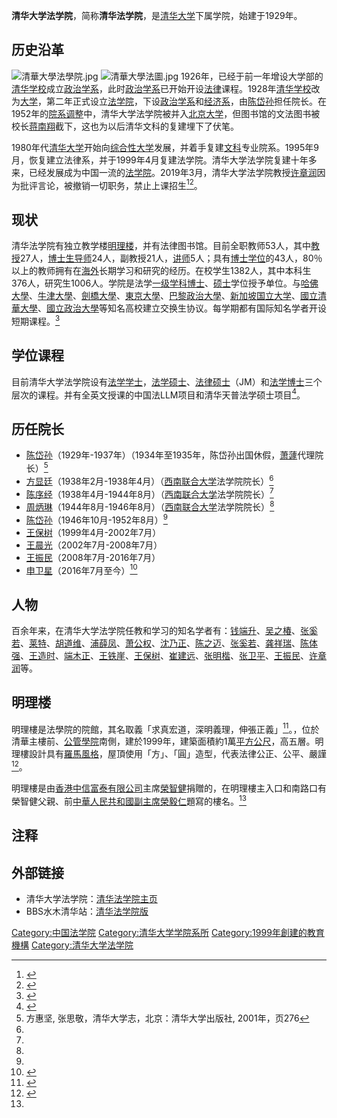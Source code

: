 {{Infobox University Department
 |名称              = 清华大学法学院
 |其他名称        = School of Law, Tsinghua University
 |徽标              = [[File:School_of_Law,_Tsinghua_University.svg|200px]]
 |徽标说明        =
 |隶属              =[[清华大学|清华大学]]
 |建立时间        =1929年
 |关闭时间        =
 |类型              =学院
 |下属              =
 |主管官员        =
 |主席              =
 |党委书记        =
 |院长              =[[申卫星|申卫星]]
 |系主任           =
 |所长              =
 |部长              =
 |主任              =
 |头衔              =
 |头衔人名        =
 |教师              = 67人
 |员工              =
 |学生              =1217人
 |本科生           = 416人
 |研究生           =
 |博士生           =
 |其他学生        =
 |地址              = {{CHN}}[[北京市|北京市]][[海淀区|海淀区]][[清华园|清华园]]
 |国家              =
 |省                 =
 |市                 =
 |坐标              =
 |网址              = http://www.tsinghua.edu.cn/publish/law/
 |标志              =
 |脚注              =
}}

'''清华大学法学院'''，简称'''清华法学院'''，是[[清华大学|清华大学]]下属学院，始建于1929年。

== 历史沿革 ==
[[File:清華大學法學院.jpg|thumb]]
[[File:清華大學法圖.jpg|thumb]]
1926年，已经于前一年增设大学部的[[清华学校|清华学校]]成立[[清华大学政治学系|政治学系]]，此时[[清华大学政治学系|政治学系]]已开始开设[[法律|法律]]课程。1928年[[清华学校|清华学校]]改为[[大学|大学]]，第二年正式设立[[法学院|法学院]]，下设[[清华大学政治学系|政治学系]]和[[清华大学经济管理学院|经济系]]，由[[陈岱孙|陈岱孙]]担任院长。在1952年的[[院系调整|院系调整]]中，清华大学法学院被并入[[北京大学|北京大学]]，但图书馆的文法图书被校长[[蒋南翔|蒋南翔]]截下，这也为以后清华文科的复建埋下了伏笔。

1980年代[[清华大学|清华大学]]开始向[[综合性大学|综合性大学]]发展，并着手复建[[文科|文科]]专业院系。1995年9月，恢复建立法律系，并于1999年4月复建法学院。清华大学法学院复建十年多来，已经发展成为中国一流的[[法学院|法学院]]。2019年3月，清华大学法学院教授[[许章润|许章润]]因为批评言论，被撤销一切职务，禁止上课招生<ref>{{Cite web|title=哪有学者不表达？|url=http://www.ftchinese.com/story/001082041|work=FT中文网|accessdate=2019-03-26|archive-date=2021-01-19|archive-url=https://web.archive.org/web/20210119124433/http://www.ftchinese.com/story/001082041|dead-url=no}}</ref><ref>{{cite news |author1=申华 |title=北京高校两学者“因言获罪” |url=https://www.voachinese.com/a/China-Cracks-Down-Two-Professors-20190326/4848323.html |accessdate=2019-03-26 |agency=美国之音 |date=2019年3月26日 |archive-date=2019-04-05 |archive-url=https://web.archive.org/web/20190405073617/https://www.voachinese.com/a/China-Cracks-Down-Two-Professors-20190326/4848323.html |dead-url=no }}</ref>。

== 现状 ==
清华法学院有独立教学楼[[明理楼|明理楼]]，并有法律图书馆。目前全职教师53人，其中[[教授|教授]]27人，[[博士生导师|博士生导师]]24人，副教授21人，[[讲师|讲师]]5人；具有[[博士学位|博士学位]]的43人，80％以上的教师拥有在[[海外|海外]]长期学习和研究的经历。在校学生1382人，其中本科生376人，研究生1006人。学院是法学[[一级学科|一级学科]][[博士|博士]]、[[硕士|硕士]]学位授予单位。与[[哈佛大學|哈佛大學]]、[[牛津大學|牛津大學]]、[[劍橋大學|劍橋大學]]、[[東京大學|東京大學]]、[[巴黎政治大學|巴黎政治大學]]、[[新加坡国立大学|新加坡国立大学]]、[[新竹清華大学|國立清華大學]]、[[國立政治大學|國立政治大學]]等知名高校建立交换生协议。每学期都有国际知名学者开设短期课程。<ref>{{cite web|url=http://www.tsinghua.edu.cn/publish/law/7604/index.html|title=交流动态|publisher=清華大學法學院|language=zh|location=北京市|access-date=2015-03-31|archive-url=https://web.archive.org/web/20150405025049/http://www.tsinghua.edu.cn/publish/law/7604/index.html|archive-date=2015-04-05|dead-url=yes}}</ref>

== 学位课程 ==
目前清华大学法学院设有[[法学士|法学学士]]，[[法律学位|法学硕士]]、[[法律硕士|法律硕士]]（JM）和[[法学博士|法学博士]]三个层次的课程。并有全英文授课的中国法LLM项目和清华天普法学硕士项目<ref>{{cite web|url=http://www.tsinghua.edu.cn/publish/law/3568/2014/20141212143823038183951/20141212143823038183951_.html|title=清华/天普美国法学硕士学位|publisher=清華大學法學院|language=zh|location=北京市|date=2014年12月12日|quote=清华/天普美国法学硕士项目是履行江泽民和克林顿两国元首1997年政府合作备忘录项目，是中国教委批准的第一个也是唯一一个授予美国法学硕士学位项目(和美国学生学位相同，但中国教委认证，与中国国内考博，考公务员，考职称对接)。项目占据了中美两个一流法学院优势资源。|access-date=2015年3月31日|archive-url=https://web.archive.org/web/20150402094727/http://www.tsinghua.edu.cn/publish/law/3568/2014/20141212143823038183951/20141212143823038183951_.html|archive-date=2015年4月2日|dead-url=yes}}</ref>。

==历任院长==
*[[陈岱孙|陈岱孙]]（1929年-1937年）（1934年至1935年，陈岱孙出国休假，[[萧蘧|萧蘧]]代理院长）<ref name=thdxz>方惠坚, 张思敬，清华大学志，北京：清华大学出版社, 2001年，页276</ref>
*[[方显廷|方显廷]]（1938年2月-1938年4月）（[[西南联合大学|西南联合大学]]法学院院长）<ref name=thdxz/>
*[[陈序经|陈序经]]（1938年4月-1944年8月）（[[西南联合大学|西南联合大学]]法学院院长）<ref name=thdxz/>
*[[周炳琳|周炳琳]]（1944年8月-1946年8月）（[[西南联合大学|西南联合大学]]法学院院长）<ref name=thdxz/>
*[[陈岱孙|陈岱孙]]（1946年10月-1952年8月）<ref name=thdxz/>
*[[王保树|王保树]]（1999年4月-2002年7月）
*[[王晨光|王晨光]]（2002年7月-2008年7月）
*[[王振民|王振民]]（2008年7月-2016年7月）
*[[申卫星|申卫星]]（2016年7月至今）<ref>{{Cite web|title=清华大学法学院|url=https://www.tsinghua.edu.cn/publish/law/10502/index.html|accessdate=2019-10-22|work=www.tsinghua.edu.cn|archive-url=https://web.archive.org/web/20190314022935/http://www.tsinghua.edu.cn/publish/law/10502/index.html|archive-date=2019-03-14|dead-url=yes}}</ref>

== 人物 ==
百余年来，在清华大学法学院任教和学习的知名学者有：[[钱端升|钱端升]]、[[吴之椿|吴之椿]]、[[张奚若|张奚若]]、[[莱特|莱特]]、[[胡道维|胡道维]]、[[浦薛凤|浦薛凤]]、[[萧公权|萧公权]]、[[沈乃正|沈乃正]]、[[陈之迈|陈之迈]]、[[张奚若|张奚若]]、[[龚祥瑞|龚祥瑞]]、[[陈体强|陈体强]]、[[王造时|王造时]]、[[端木正|端木正]]、[[王铁崖|王铁崖]]、[[王保树|王保树]]、[[崔建远|崔建远]]、[[张明楷|张明楷]]、[[张卫平_(清华大学)|张卫平]]、[[王振民|王振民]]、[[许章润|许章润]]等。
==明理楼==
明理樓是法學院的院館，其名取義「求真宏道，深明義理，伸張正義」<ref name="清华风物志：清华园">{{Cite book | author = 黄延复 | title = 清华园风物志 | location = 北京 | publisher = 清华大学出版社 | date = 2005 | pages =270-272| ISBN = 978-730-21155-4-0 | accessdate = 2021-03-14 | url = http://books.google.com.hk/books?id=PmiOHknGA6kC&lpg=PP1&hl=zh-CN&pg=PA20#v=onepage&q&f=false | language = zh-cn | quote =  | archive-date = 2017-08-05 | archive-url = https://web.archive.org/web/20170805220312/https://books.google.com.hk/books?id=PmiOHknGA6kC&lpg=PP1&hl=zh-CN&pg=PA20#v=onepage&q&f=false | dead-url = no }}</ref>。，位於清華主樓前、[[清華大學公共管理學院|公管學院]]南側，建於1999年，建築面積約1萬[[平方公尺|平方公尺]]，高五層。明理樓設計具有[[古羅馬建築|羅馬風格]]，屋頂使用「方」、「圓」造型，代表法律公正、公平、嚴謹<ref name=11a>{{Cite book | author = 朱文一 | title = 中國大學校園指南清華大學 | location = 北京 | publisher = 清華大學出版社 | date = 2010-10-01 | pages = 29 | ISBN = 9787302239987 | accessdate = 2019-07-17 | url = http://www.wenqujingdian.com/Public/editor/attached/file/20180330/20180330225620_85728.pdf | language = zh-cn | quote =  | archive-date = 2020-08-05 | archive-url = https://web.archive.org/web/20200805211841/http://www.wenqujingdian.com/Public/editor/attached/file/20180330/20180330225620_85728.pdf | dead-url = no }}</ref>。

明理樓是由[[香港|香港]][[中信股份|中信富泰有限公司]]主席[[榮智健|榮智健]]捐贈的，在明理樓主入口和南路口有榮智健父親、前[[中華人民共和國副主席|中華人民共和國副主席]][[榮毅仁|榮毅仁]]題寫的樓名。<ref name=11a/>

==注释==
{{reflist}}
== 外部链接 ==
*清华大学法学院：[https://web.archive.org/web/20111114183910/http://www.tsinghua.edu.cn/publish/law/ 清华法学院主页]
*BBS水木清华站：[http://www.smth.edu.cn/frames.php 清华法学院版] {{Wayback|url=http://www.smth.edu.cn/frames.php |date=20120828052453 }}

{{清华大学/院系}}
[[Category:中国法学院|Category:中国法学院]]
[[Category:清华大学学院系所|Category:清华大学学院系所]]
[[Category:1999年創建的教育機構|Category:1999年創建的教育機構]]
[[Category:清华大学法学院|Category:清华大学法学院]]